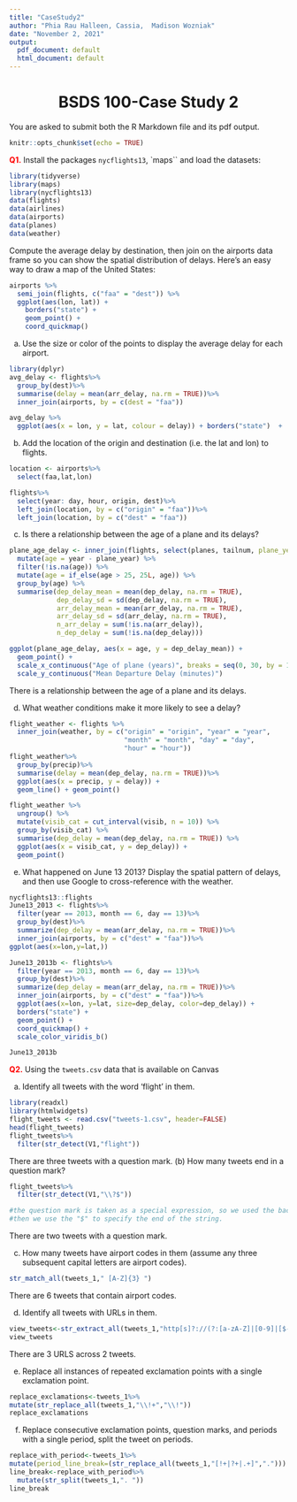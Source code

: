 ```yaml
---
title: "CaseStudy2"
author: "Phia Rau Halleen, Cassia,  Madison Wozniak"
date: "November 2, 2021"
output:
  pdf_document: default
  html_document: default
---
```


<center> <h1>

BSDS 100-Case Study 2</h1> </center>

You are asked to submit both the R Markdown file and its pdf output.

```r
knitr::opts_chunk$set(echo = TRUE)
```

<span style="color:red">**Q1.** </span> Install the packages `nycflights13`,  `maps`` and load the datasets: 

```r
library(tidyverse)
library(maps)
library(nycflights13)
data(flights)
data(airlines)
data(airports)
data(planes)
data(weather)
```
Compute the average delay by destination, then join on the airports data frame so you can show the spatial distribution of delays. Here’s an easy way to draw a map of the United States:
```r
airports %>%
  semi_join(flights, c("faa" = "dest")) %>%
  ggplot(aes(lon, lat)) +
    borders("state") +
    geom_point() +
    coord_quickmap()
```

a) Use the size or color of the points to display the average delay for each airport.
```r
library(dplyr)
avg_delay <- flights%>%
  group_by(dest)%>%
  summarise(delay = mean(arr_delay, na.rm = TRUE))%>%
  inner_join(airports, by = c(dest = "faa"))

avg_delay %>%
  ggplot(aes(x = lon, y = lat, colour = delay)) + borders("state")  +   geom_point() + coord_quickmap() + scale_color_viridis_b()
```


b) Add the location of the origin and destination (i.e. the lat and lon) to flights.
```r
location <- airports%>%
  select(faa,lat,lon)

flights%>%
  select(year: day, hour, origin, dest)%>%
  left_join(location, by = c("origin" = "faa"))%>%
  left_join(location, by = c("dest" = "faa"))
```


c) Is there a relationship between the age of a plane and its delays?
```r
plane_age_delay <- inner_join(flights, select(planes, tailnum, plane_year = year), by = "tailnum") %>%
  mutate(age = year - plane_year) %>%
  filter(!is.na(age)) %>%
  mutate(age = if_else(age > 25, 25L, age)) %>%
  group_by(age) %>%
  summarise(dep_delay_mean = mean(dep_delay, na.rm = TRUE), 
            dep_delay_sd = sd(dep_delay, na.rm = TRUE), 
            arr_delay_mean = mean(arr_delay, na.rm = TRUE), 
            arr_delay_sd = sd(arr_delay, na.rm = TRUE),  
            n_arr_delay = sum(!is.na(arr_delay)), 
            n_dep_delay = sum(!is.na(dep_delay)))

ggplot(plane_age_delay, aes(x = age, y = dep_delay_mean)) +
  geom_point() +
  scale_x_continuous("Age of plane (years)", breaks = seq(0, 30, by = 10)) +
  scale_y_continuous("Mean Departure Delay (minutes)")
```
There is a relationship between the age of a plane and its delays.


d) What weather conditions make it more likely to see a delay?
```r
flight_weather <- flights %>% 
  inner_join(weather, by = c("origin" = "origin", "year" = "year", 
                             "month" = "month", "day" = "day", 
                             "hour" = "hour"))
flight_weather%>%
  group_by(precip)%>%
  summarise(delay = mean(dep_delay, na.rm = TRUE))%>%
  ggplot(aes(x = precip, y = delay)) +
  geom_line() + geom_point()

flight_weather %>%
  ungroup() %>%
  mutate(visib_cat = cut_interval(visib, n = 10)) %>%
  group_by(visib_cat) %>%
  summarise(dep_delay = mean(dep_delay, na.rm = TRUE)) %>%
  ggplot(aes(x = visib_cat, y = dep_delay)) + 
  geom_point()
```


e) What happened on June 13 2013? Display the spatial pattern of delays, and then use Google to cross-reference with the weather.
```r
nycflights13::flights
June13_2013 <- flights%>%
  filter(year == 2013, month == 6, day == 13)%>%
  group_by(dest)%>%
  summarize(dep_delay = mean(arr_delay, na.rm = TRUE))%>%
  inner_join(airports, by = c("dest" = "faa"))%>%
ggplot(aes(x=lon,y=lat,))

June13_2013b <- flights%>%
  filter(year == 2013, month == 6, day == 13)%>%
  group_by(dest)%>%
  summarize(dep_delay = mean(arr_delay, na.rm = TRUE))%>%
  inner_join(airports, by = c("dest" = "faa"))%>%
  ggplot(aes(x=lon, y=lat, size=dep_delay, color=dep_delay)) +
  borders("state") +
  geom_point() +
  coord_quickmap() +
  scale_color_viridis_b()

June13_2013b
```




<span style="color:red">**Q2.** </span>  Using the `tweets.csv` data that is available on Canvas

(a) Identify all tweets with the word ‘flight’ in them.
```r
library(readxl)
library(htmlwidgets)
flight_tweets <- read.csv("tweets-1.csv", header=FALSE)
head(flight_tweets)
flight_tweets%>%
  filter(str_detect(V1,"flight")) 
```
There are three tweets with a question mark. 
(b) How many tweets end in a question mark?
```r

flight_tweets%>%
  filter(str_detect(V1,"\\?$"))

#the question mark is taken as a special expression, so we used the backslash, 
#then we use the "$" to specify the end of the string. 

```
There are two tweets with a question mark. 

(c) How many tweets have airport codes in them (assume any three subsequent capital letters are airport codes).
```r
str_match_all(tweets_1," [A-Z]{3} ")
```
There are 6 tweets that contain airport codes.

(d) Identify all tweets with URLs in them.
```r
view_tweets<-str_extract_all(tweets_1,"http[s]?://(?:[a-zA-Z]|[0-9]|[$-_@.&+]|[!*\\(\\),]|(?:%[0-9a-fA-F][0-9a-fA-F]))+")
view_tweets
```
There are 3 URLS across 2 tweets.

(e) Replace all instances of repeated exclamation points with a single exclamation point.
```r
replace_exclamations<-tweets_1%>%
mutate(str_replace_all(tweets_1,"\\!+","\\!"))
replace_exclamations
```

(f) Replace consecutive exclamation points, question marks, and periods with a single period, split the tweet on periods.
```r
replace_with_period<-tweets_1%>%
mutate(period_line_break=(str_replace_all(tweets_1,"[!+|?+|.+]",".")))
line_break<-replace_with_period%>%
  mutate(str_split(tweets_1,". "))
line_break
```

